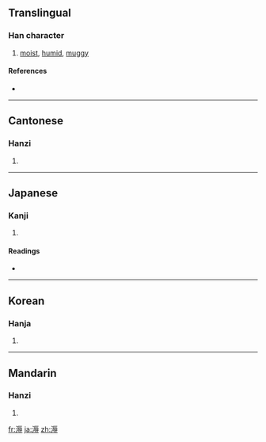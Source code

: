 ==Translingual==

===Han character===
{{Han char|rn=85|rad=水|as=10|sn=13|four=3114<sub>3</sub>|canj=水一女戈 (EMVI)}}

# [[moist]], [[humid]], [[muggy]]

====References====
* {{Han ref|kx=0641.180|dkj=17996|dj=1048.200|hdz=31696.050|uh=6EBD|ud=28349|bh=DE50|bd=56912}}

----

==Cantonese==

===Hanzi===
{{yue-hanzi|jyut=|y=yuk6}}

# {{defn|Cantonese}}

----

==Japanese==

===Kanji===
{{ja-kanji|grade=|rs=水10}}

# {{defn|Japanese}}

====Readings====
* {{ja-readings|on=[[じょく]] (joku)|kun=[[むしあつい]] (mushiatsui)}}

----

==Korean==

===Hanja===
{{ko-hanja|hangeul=욕|eumhun=|rv=yok|mr=yok|y=yok}}

# {{defn|Korean}}

----

==Mandarin==

===Hanzi===
{{cmn-hanzi|pin=[[rù]] ([[ru4]]), [[xù]] ([[xu4]])|wg=ju<sup>4</sup>, hsü<sup>4</sup>}}

# {{defn|Mandarin}}

[[fr:溽]]
[[ja:溽]]
[[zh:溽]]